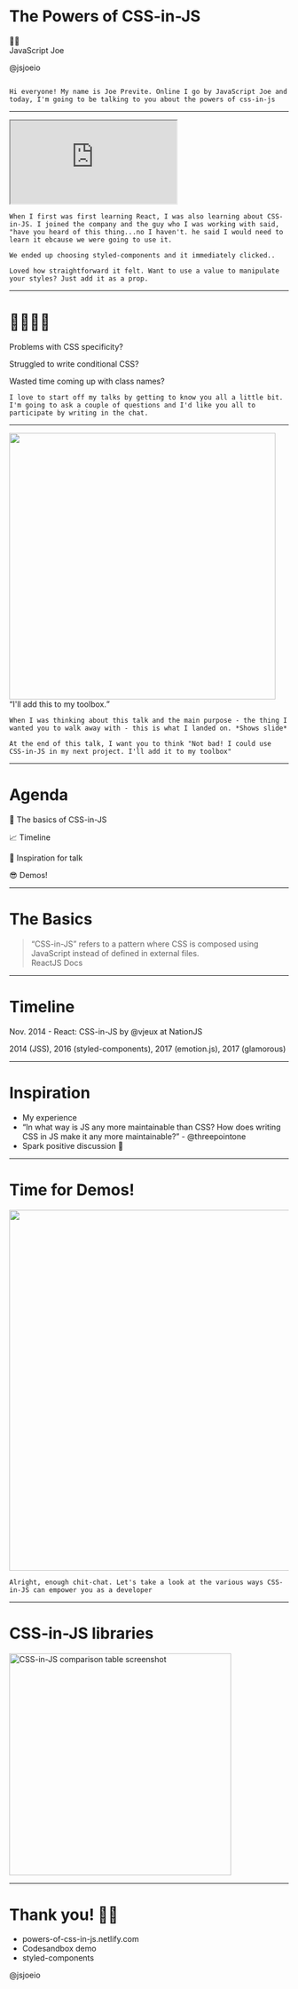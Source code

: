 

<Head>
  <link rel="shortcut icon" href="favicon.ico" />
  <title>The Powers of CSS-in-JS</title>
</Head>

# The Powers of CSS-in-JS

<div style={{ margin: '100px 0'}}>
  <p style={{ margin: '0' }}>👋🏼<br/>JavaScript Joe</p>
  <Link href='https://twitter.com/jsjoeio' target="_blank" alt='@jsjoeio Twitter'><p style={{ margin: '0' }}>@jsjoeio</p></Link>
</div>
<Footer />

```notes

Hi everyone! My name is Joe Previte. Online I go by JavaScript Joe and today, I'm going to be talking to you about the powers of css-in-js
```

---
<Appear>
  <iframe src="https://codesandbox.io/embed/3x621l0k06?fontsize=18&module=%2Fsrc%2FButton.js&view=preview&hidenavigation=1" style={{ width:'800px', height:'500px', border:'0', borderRadius: '4px', overflow: 'hidden'}} sandbox="allow-modals allow-forms allow-popups allow-scripts allow-same-origin"></iframe>
</Appear>

```notes
When I first was first learning React, I was also learning about CSS-in-JS. I joined the company and the guy who I was working with said, "have you heard of this thing...no I haven't. he said I would need to learn it ebcause we were going to use it.

We ended up choosing styled-components and it immediately clicked..

Loved how straightforward it felt. Want to use a value to manipulate your styles? Just add it as a prop.
```
---

# 👩‍💻👨‍💻

<Appear>
  <p>Problems with CSS specificity?</p>
  <p>Struggled to write conditional CSS?</p>
  <p>Wasted time coming up with class names?</p>
</Appear>

```notes
I love to start off my talks by getting to know you all a little bit. I'm going to ask a couple of questions and I'd like you all to participate by writing in the chat.
```

---

<Appear>
  <div>
    <img src="https://i.giphy.com/media/cXMbxzMdXdVGwDZbyS/giphy.webp" width="480" />
    <div style={{marginTop: '1em'}}>
      <q style={{ fontSize: '2em', fontStyle: 'italic'}}>I'll add this to my toolbox.</q>
    </div>
  </div>
</Appear>

```notes
When I was thinking about this talk and the main purpose - the thing I wanted you to walk away with - this is what I landed on. *Shows slide*

At the end of this talk, I want you to think "Not bad! I could use CSS-in-JS in my next project. I'll add it to my toolbox"
```

---

# Agenda

<Appear>
  <p>📜 The basics of CSS-in-JS</p>
  <p>📈 Timeline</p>
  <p>💫 Inspiration for talk</p>
  <p>😎 Demos!</p>
</Appear>

---
# The Basics

<blockquote cite='https://reactjs.org/docs/faq-styling.html#what-is-css-in-js' style={{fontSize: '4rem'}}>
  “CSS-in-JS” refers to a pattern where CSS is composed using JavaScript instead of defined in external files.
  <footer>
    <Link style={{fontSize: '1.5rem'}} href='https://reactjs.org/docs/faq-styling.html#what-is-css-in-js' alt='link to css-in-js quote from reactjs docs' target='_blank'>ReactJS Docs</Link>
  </footer>
</blockquote>


---

# Timeline

<Appear>
  <p>Nov. 2014 - <Link href="https://blog.vjeux.com/2014/javascript/react-css-in-js-nationjs.html" alt="Link to vjeux blog post on css-in-js talk." target="_blank">React: CSS-in-JS by @vjeux at NationJS</Link></p>
  <p>2014 (JSS), 2016 (styled-components), 2017 (emotion.js), 2017 (glamorous)</p>
</Appear>

---

# Inspiration

<ul style={{textAlign: 'left', marginBottom: '120px'}}>
  <li>My experience</li>
  <li><Link href="https://gist.github.com/threepointone/731b0c47e78d8350ae4e105c1a83867d" alt='@threepointone article on why CSS-in-JS is more maintainable'>“‬In what way is JS any more maintainable than CSS? How does writing CSS in JS make it any more maintainable?”</Link> - @threepointone</li>
  <li>Spark positive discussion 🙂</li>
</ul>

---

# Time for Demos!

<img src="https://i.giphy.com/media/l0ErWnkLjegNB5LlC/giphy.webp" width="650" />

```notes
Alright, enough chit-chat. Let's take a look at the various ways CSS-in-JS can empower you as a developer
```

---
# CSS-in-JS libraries


<Link href='https://github.com/MicheleBertoli/css-in-js' alt='CSS-in-JS comparison table'>
  <img src='https://res.cloudinary.com/dobfxs62e/image/upload/v1552059721/Screen_Shot_2019-03-08_at_8.41.24_AM_uqmzry.png' alt='CSS-in-JS comparison table screenshot'  width='400px'/>
</Link>



---
# Thank you! 🙏🏼

<ul style={{textAlign: 'left', marginBottom: '120px'}}>
  <Link href='https://powers-of-css-in-js.netlify.com/' alt='slides'><li> powers-of-css-in-js.netlify.com</li></Link>
  <Link href='https://codesandbox.io/s/6j5l1wv3jn?fontsize=14' alt='Codesandbox to Powers of CSS-in-JS.'><li>Codesandbox demo</li></Link>
  <Link href='https://www.styled-components.com/' alt='Styled-components website.'><li>styled-components</li></Link>
</ul>
<Avatar src='https://avatars1.githubusercontent.com/u/3806031?s=460&v=4' alt='joe previte headshot.' />
<Link href='https://twitter.com/jsjoeio' target="_blank" alt='@jsjoeio Twitter handle.'><p style={{fontSize: '16px'}}>@jsjoeio</p></Link>
